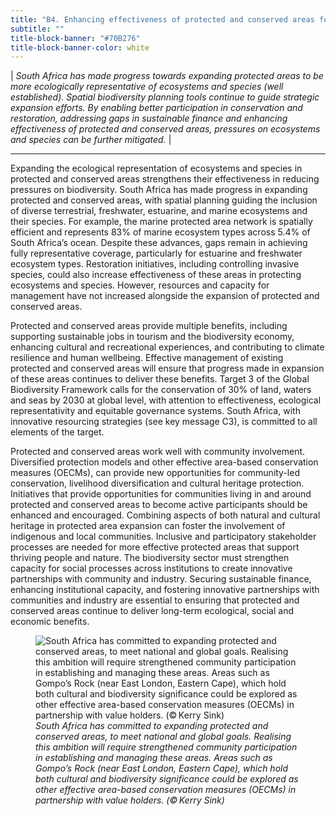 ```yaml
---
title: "B4. Enhancing effectiveness of protected and conserved areas for mitigating pressures on biodiversity will build on progress in representing ecosystems and species"
subtitle: ""
title-block-banner: "#70B276"
title-block-banner-color: white
---
```


\| *South Africa has made progress towards expanding protected areas to be more ecologically representative of ecosystems and species (well established). Spatial biodiversity planning tools continue to guide strategic expansion efforts. By enabling better participation in conservation and restoration, addressing gaps in sustainable finance and enhancing effectiveness of protected and conserved areas, pressures on ecosystems and species can be further mitigated.* \| 

------------------------------------------------------------------------

Expanding the ecological representation of ecosystems and species in protected and conserved areas strengthens their effectiveness in reducing pressures on biodiversity. South Africa has made progress in expanding protected and conserved areas, with spatial planning guiding the inclusion of diverse terrestrial, freshwater, estuarine, and marine ecosystems and their species. For example, the marine protected area network is spatially efficient and represents 83% of marine ecosystem types across 5.4% of South Africa’s ocean. Despite these advances, gaps remain in achieving fully representative coverage, particularly for estuarine and freshwater ecosystem types. Restoration initiatives, including controlling invasive species, could also increase effectiveness of these areas in protecting ecosystems and species. However, resources and capacity for management have not increased alongside the expansion of protected and conserved areas. 

Protected and conserved areas provide multiple benefits, including supporting sustainable jobs in tourism and the biodiversity economy, enhancing cultural and recreational experiences, and contributing to climate resilience and human wellbeing. Effective management of existing protected and conserved areas will ensure that progress made in expansion of these areas continues to deliver these benefits. Target 3 of the Global Biodiversity Framework calls for the conservation of 30% of land, waters and seas by 2030 at global level, with attention to effectiveness, ecological representativity and equitable governance systems. South Africa, with innovative resourcing strategies (see key message C3), is committed to all elements of the target. 

Protected and conserved areas work well with community involvement. Diversified protection models and other effective area-based conservation measures (OECMs), can provide new opportunities for community-led conservation, livelihood diversification and cultural heritage protection. Initiatives that provide opportunities for communities living in and around protected and conserved areas to become active participants should be enhanced and encouraged. Combining aspects of both natural and cultural heritage in protected area expansion can foster the involvement of indigenous and local communities. Inclusive and participatory stakeholder processes are needed for more effective protected areas that support thriving people and nature. The biodiversity sector must strengthen capacity for social processes across institutions to create innovative partnerships with community and industry. Securing sustainable finance, enhancing institutional capacity, and fostering innovative partnerships with communities and industry are essential to ensuring that protected and conserved areas continue to deliver long-term ecological, social and economic benefits. 

![*South Africa has committed to expanding protected and conserved areas, to meet national and global goals. Realising this ambition will require strengthened community participation in establishing and managing these areas. Areas such as Gompo’s Rock (near East London, Eastern Cape), which hold both cultural and biodiversity significance could be explored as other effective area-based conservation measures (OECMs) in partnership with value holders. (© Kerry Sink)*](imgs/30.%20Pg34_KMB4_Gompos%20Rock_Kerry%20Sink.png)
